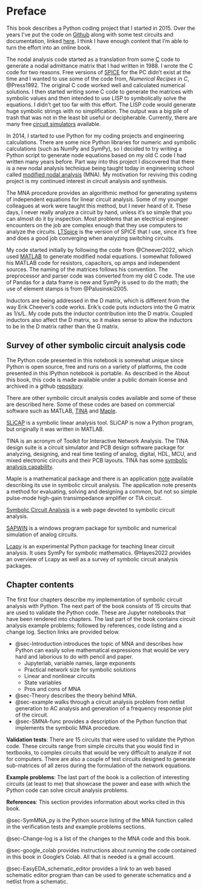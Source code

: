 # Preface {#sec-Preface .unnumbered}

This book describes a Python coding project that I started in 2015. Over the years I've put the code on [Github](https://en.wikipedia.org/wiki/GitHub) along with some test circuits and documentation, linked [here](https://github.com/Tiburonboy/Symbolic-modified-nodal-analysis). I think I have enough content that I'm able to turn the effort into an online book.

The nodal analysis code started as a translation from some [C](https://en.wikipedia.org/wiki/C_(programming_language)) code to generate a nodal admittance matrix that I had written in 1988. I wrote the C code for two reasons. Free versions of [SPICE](https://en.wikipedia.org/wiki/SPICE) for the PC didn't exist at the time and I wanted to use some of the code from, *Numerical Recipes in C*, @Press1992. The original C code worked well and calculated numerical solutions. I then started writing some C code to generate the matrices with symbolic values and then intended to use LISP to symbolically solve the equations. I didn’t get too far with this effort. The LISP code would generate huge symbolic strings with no simplification. The output was a big pile of trash that was not in the least bit useful or decipherable. Currently, there are many free [circuit simulators](https://en.wikipedia.org/wiki/List_of_free_electronics_circuit_simulators) available.

In 2014, I started to use Python for my coding projects and engineering calculations. There are some nice Python libraries for numeric and symbolic calculations (such as NumPy and SymPy), so I decided to try writing a Python script to generate node equations based on my old C code I had written many years before. Part way into this project I discovered that there is a new nodal analysis technique being taught today in engineering school called [modified nodal analysis](https://en.wikipedia.org/wiki/Modified_nodal_analysis) (MNA). My motivation for reviving this coding project is my continued interest in circuit analysis and synthesis.

The MNA procedure provides an algorithmic method for generating systems of independent equations for linear circuit analysis. Some of my younger colleagues at work were taught this method, but I never heard of it. These days, I never really analyze a circuit by hand, unless it’s so simple that you can almost do it by inspection. Most problems that an electrical engineer encounters on the job are complex enough that they use computers to analyze the circuits. [LTSpice](https://www.analog.com/en/design-center/design-tools-and-calculators/ltspice-simulator.html) is the version of SPICE that I use, since it’s free and does a good job converging when analyzing switching circuits.

My code started initially by following the code from @Cheever2022, which used [MATLAB](https://www.mathworks.com/products/matlab.html) to generate modified nodal equations. I somewhat followed his MATLAB code for resistors, capacitors, op amps and independent sources. The naming of the matrices follows his convention. The preprocessor and parser code was converted from my old C code. The use of Pandas for a data frame is new and SymPy is used to do the math; the use of element stamps is from @Palusinski2005.

Inductors are being addressed in the D matrix, which is different from the way Erik Cheever's code works. Erik's code puts inductors into the G matrix as 1/s/L. My code puts the inductor contribution into the D matrix. Coupled inductors also affect the D matrix, so it makes sense to allow the inductors to be in the D matrix rather than the G matrix.

## Survey of other symbolic circuit analysis code
The Python code presented in this notebook is somewhat unique since Python is open source, free and runs on a variety of platforms, the code presented in this IPython notebook is portable. As described in the About this book, this code is made available under a public domain license and archived in a github [repository](https://github.com/Tiburonboy/Symbolic-modified-nodal-analysis).

There are other symbolic circuit analysis codes available and some of these are described here. Some of these codes are based on commercial software such as MATLAB, [TINA](https://www.tina.com/) and [Maple](https://www.maplesoft.com/).

[SLiCAP](https://analog-electronics.tudelft.nl/SLiCAP.html) is a symbolic linear analysis tool. SLiCAP is now a Python program, but originally it was written in MATLAB.

TINA is an acronym of Toolkit for Interactive Network Analysis. The TINA design suite is a circuit simulator and PCB design software package for analyzing, designing, and real time testing of analog, digital, HDL, MCU, and mixed electronic circuits and their PCB layouts. TINA has some [symbolic analysis capability](https://www.tina.com/symbolic-analysis).

Maple is a mathematical package and there is an application [note](https://www.maplesoft.com/applications/view.aspx?SID=1427) available describing its use in symbolic circuit analysis. The application note presents a method for evaluating, solving and designing a common, but not so simple pulse-mode high-gain transimpedance amplifier or TIA circuit.

[Symbolic Circuit Analysis](https://rodanski.net/ben/work/symbolic/index.htm) is a web page devoted to symbolic circuit analysis.

[SAPWIN](http://www.ewh.ieee.org/soc/es/May2001/12/Begin.htm) is a windows program package for symbolic and numerical simulation of analog circuits.

[Lcapy](https://github.com/mph-/lcapy) is an experimental Python package for teaching linear circuit analysis. It uses SymPy for symbolic mathematics. @Hayes2022 provides an overview of Lcapy as well as a survey of symbolic circuit analysis packages.

## Chapter contents
<!--
**Chapter 1** introduces the topic of MNA and describes how Python can easily solve mathematical expressions that would be very hard and laborious to do with pencil and paper. **Chapter 2** describes the theory behind MNA. **Chapter 3** walks through a circuit analysis problem from netlist generation to AC analysis and generation of a frequency response plot of the circuit. **Chapter 4** provides a description of the Python function that implements the symbolic MNA procedure. There are 15 circuits that were used to validate the Python code. These circuits range from simple circuits that you would find in textbooks, to complex circuits that would be very difficult to analyze if not for computers. There are also a couple of test circuits designed to generate sub-matrices of all zeros during the formulation of the network equations. The last part of the book is a collection of interesting circuits (at least to me) that showcase the power and ease with which the Python code can solve circuit analysis problems. The appendices contain a listing for the SMNA function and a change log of the history of the project's code development.

The material in this book is organized

The structure of this book  

The material contained in this book should be understandable to students   

The difference between this book and others
-->
The first four chapters describe my implementation of symbolic circuit analysis with Python. The next part of the book consists of 15 circuits that are used to validate the Python code. These are Jupyter notebooks that have been rendered into chapters. The last part of the book contains circuit analysis example problems; followed by references, code listing and a change log. Section links are provided below.

- @sec-Introduction introduces the topic of MNA and describes how Python can easily solve mathematical expressions that would be very hard and laborious to do with pencil and paper.
  - Jupyterlab, variable names, large exponents
  - Practical network size for symbolic solutions
  - Linear and nonlinear circuits
  - State variables
  - Pros and cons of MNA
- @sec-Theory describes the theory behind MNA.
- @sec-example walks through a circuit analysis problem from netlist generation to AC analysis and generation of a frequency response plot of the circuit.
- @sec-SMNA-func provides a description of the Python function that implements the symbolic MNA procedure.

**Validation tests**: There are 15 circuits that were used to validate the Python code. These circuits range from simple circuits that you would find in textbooks, to complex circuits that would be very difficult to analyze if not for computers. There are also a couple of test circuits designed to generate sub-matrices of all zeros during the formulation of the network equations.

**Example problems**: The last part of the book is a collection of interesting circuits (at least to me) that showcase the power and ease with which the Python code can solve circuit analysis problems.

**References**: This section provides information about works cited in this book.

@sec-SymMNA_py is the Python source listing of the MNA function called in the verification tests and example problems sections.

@sec-Change-log is a list of the changes to the MNA code and this book.

@sec-google_colab provides instructions about running the code contained in this book in Google's Colab. All that is needed is a gmail account.

@sec-EasyEDA_schematic_editor provides a link to an web based schematic editor program than can be used to generate schematics and a netlist from a schematic.

